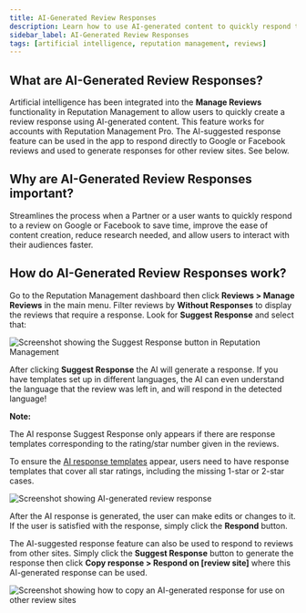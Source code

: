 ```yaml
---
title: AI-Generated Review Responses
description: Learn how to use AI-generated content to quickly respond to customer reviews in Vendasta's Reputation Management tool.
sidebar_label: AI-Generated Review Responses
tags: [artificial intelligence, reputation management, reviews]  
---
```


## What are AI-Generated Review Responses?

Artificial intelligence has been integrated into the **Manage Reviews** functionality in Reputation Management to allow users to quickly create a review response using AI-generated content. This feature works for accounts with Reputation Management Pro. The AI-suggested response feature can be used in the app to respond directly to Google or Facebook reviews and used to generate responses for other review sites. See below. 

## Why are AI-Generated Review Responses important? 

Streamlines the process when a Partner or a user wants to quickly respond to a review on Google or Facebook to save time, improve the ease of content creation, reduce research needed, and allow users to interact with their audiences faster. 

## How do AI-Generated Review Responses work?

Go to the Reputation Management dashboard then click **Reviews > Manage Reviews** in the main menu. Filter reviews by **Without Responses** to display the reviews that require a response. Look for **Suggest Response** and select that:

![Screenshot showing the Suggest Response button in Reputation Management](./img/image1.png)

After clicking **Suggest Response** the AI will generate a response. If you have templates set up in different languages, the AI can even understand the language that the review was left in, and will respond in the detected language!

**Note:**

The AI response Suggest Response only appears if there are response templates corresponding to the rating/star number given in the reviews.  

 To ensure the [AI response templates](../templates/templates-overview) appear, users need to have response templates that cover all star ratings, including the missing 1-star or 2-star cases. 

![Screenshot showing AI-generated review response](./img/image2.png)

After the AI response is generated, the user can make edits or changes to it. If the user is satisfied with the response, simply click the **Respond** button. 

The AI-suggested response feature can also be used to respond to reviews from other sites. Simply click the **Suggest Response** button to generate the response then click **Copy response > Respond on [review site]** where this AI-generated response can be used. 

![Screenshot showing how to copy an AI-generated response for use on other review sites](./img/image3.png)